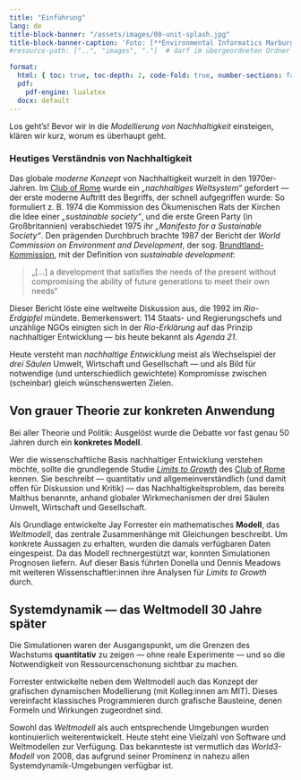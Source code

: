 ```yaml
---
title: "Einführung"
lang: de
title-block-banner: "/assets/images/00-unit-splash.jpg"
title-block-banner-caption: 'Foto: [**Environmental Informatics Marburg**](https://www.flickr.com/environmentalinformatics-marburg/)'
#resource-path: ["..", "images", "."]  # darf im übergeordneten Ordner suchen

format:
  html: { toc: true, toc-depth: 2, code-fold: true, number-sections: false }
  pdf:
    pdf-engine: lualatex         
  docx: default    
---
```


Los geht’s! Bevor wir in die *Modellierung von Nachhaltigkeit* einsteigen, klären wir kurz, worum es überhaupt geht.

<!--more-->

### Heutiges Verständnis von Nachhaltigkeit

Das globale *moderne Konzept* von Nachhaltigkeit wurzelt in den 1970er-Jahren. Im [Club of Rome](https://en.wikipedia.org/wiki/Club_of_Rome) wurde ein *„nachhaltiges Weltsystem“* gefordert — der erste moderne Auftritt des Begriffs, der schnell aufgegriffen wurde: So formuliert z. B. 1974 die Kommission des Ökumenischen Rats der Kirchen die Idee einer *„sustainable society“*, und die erste Green Party (in Großbritannien) verabschiedet 1975 ihr *„Manifesto for a Sustainable Society“*. Den prägenden Durchbruch brachte 1987 der Bericht der *World Commission on Environment and Development*, der sog. [Brundtland-Kommission](https://en.wikipedia.org/wiki/Our_Common_Future), mit der Definition von *sustainable development*:

> „[…] a development that satisfies the needs of the present without compromising the ability of future generations to meet their own needs“

Dieser Bericht löste eine weltweite Diskussion aus, die 1992 im *Rio-Erdgipfel* mündete. Bemerkenswert: 114 Staats- und Regierungschefs und unzählige NGOs einigten sich in der *Rio-Erklärung* auf das Prinzip nachhaltiger Entwicklung — bis heute bekannt als *Agenda 21*.

Heute versteht man *nachhaltige Entwicklung* meist als Wechselspiel der *drei Säulen* Umwelt, Wirtschaft und Gesellschaft — und als Bild für notwendige (und unterschiedlich gewichtete) Kompromisse zwischen (scheinbar) gleich wünschenswerten Zielen.

## Von grauer Theorie zur konkreten Anwendung

Bei aller Theorie und Politik: Ausgelöst wurde die Debatte vor fast genau 50 Jahren durch ein **konkretes Modell**.

Wer die wissenschaftliche Basis nachhaltiger Entwicklung verstehen möchte, sollte die grundlegende Studie *[Limits to Growth](https://www.clubofrome.org/publication/the-limits-to-growth/)* des [Club of Rome](https://en.wikipedia.org/wiki/Club_of_Rome) kennen. Sie beschreibt — quantitativ und allgemeinverständlich (und damit offen für Diskussion und Kritik) — das Nachhaltigkeitsproblem, das bereits Malthus benannte, anhand globaler Wirkmechanismen der drei Säulen Umwelt, Wirtschaft und Gesellschaft.

Als Grundlage entwickelte Jay Forrester ein mathematisches **Modell**, das *Weltmodell*, das zentrale Zusammenhänge mit Gleichungen beschreibt. Um konkrete Aussagen zu erhalten, wurden die damals verfügbaren Daten eingespeist. Da das Modell rechnergestützt war, konnten Simulationen Prognosen liefern. Auf dieser Basis führten Donella und Dennis Meadows mit weiteren Wissenschaftler:innen ihre Analysen für *Limits to Growth* durch.

## Systemdynamik — das Weltmodell 30 Jahre später

Die Simulationen waren der Ausgangspunkt, um die Grenzen des Wachstums **quantitativ** zu zeigen — ohne reale Experimente — und so die Notwendigkeit von Ressourcenschonung sichtbar zu machen.

Forrester entwickelte neben dem Weltmodell auch das Konzept der grafischen dynamischen Modellierung (mit Kolleg:innen am MIT). Dieses vereinfacht klassisches Programmieren durch grafische Bausteine, denen Formeln und Wirkungen zugeordnet sind.

Sowohl das *Weltmodell* als auch entsprechende Umgebungen wurden kontinuierlich weiterentwickelt. Heute steht eine Vielzahl von Software und Weltmodellen zur Verfügung. Das bekannteste ist vermutlich das *World3-Modell* von 2008, das aufgrund seiner Prominenz in nahezu allen Systemdynamik-Umgebungen verfügbar ist.
